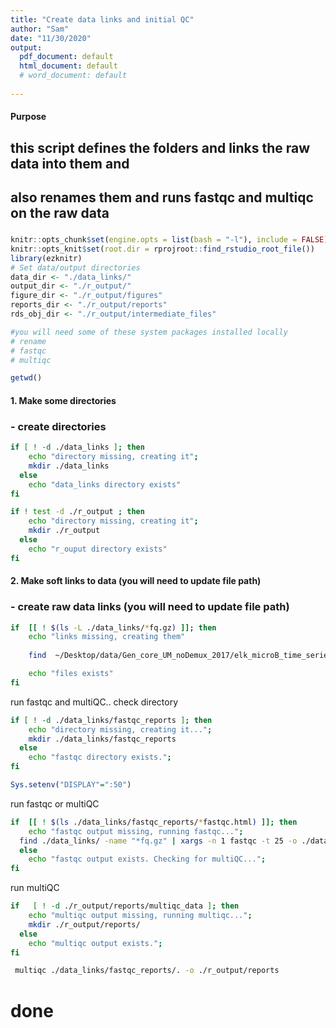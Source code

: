 ```yaml
---
title: "Create data links and initial QC"
author: "Sam"
date: "11/30/2020"
output:  
  pdf_document: default
  html_document: default
  # word_document: default
  
---
```


#### Purpose
## this script defines the folders and links the raw data into them and
## also renames them and runs fastqc and multiqc on the raw data
### 
```r
knitr::opts_chunk$set(engine.opts = list(bash = "-l"), include = FALSE)
knitr::opts_knit$set(root.dir = rprojroot::find_rstudio_root_file())
library(ezknitr)
# Set data/output directories
data_dir <- "./data_links/"
output_dir <- "./r_output/"
figure_dir <- "./r_output/figures"
reports_dir <- "./r_output/reports"
rds_obj_dir <- "./r_output/intermediate_files"

#you will need some of these system packages installed locally
# rename 
# fastqc
# multiqc

```

```r
getwd()

```
#### 1. Make some directories
### - create directories
```bash
if [ ! -d ./data_links ]; then
    echo "directory missing, creating it";
    mkdir ./data_links
  else
    echo "data_links directory exists"
fi

if ! test -d ./r_output ; then
    echo "directory missing, creating it";
    mkdir ./r_output
  else
    echo "r_ouput directory exists"
fi
```

#### 2. Make soft links to data (you will need to update file path)
### - create raw data links (you will need to update file path)
```bash
if  [[ ! $(ls -L ./data_links/*fq.gz) ]]; then
    echo "links missing, creating them"
    
    find  ~/Desktop/data/Gen_core_UM_noDemux_2017/elk_microB_time_series_raw/ -iname "*.fq*" -printf "%P\n " | xargs  -I % -n1 ln -s  ~/Desktop/data/Gen_core_UM_noDemux_2017/elk_microB_time_series_raw/% ~/Desktop/projects/time_series/data_links/%

    echo "files exists"
fi
```

run fastqc and multiQC.. check directory
```bash
if [ ! -d ./data_links/fastqc_reports ]; then
    echo "directory missing, creating it...";
    mkdir ./data_links/fastqc_reports
  else
    echo "fastqc directory exists.";
fi
```

```r
Sys.setenv("DISPLAY"=":50")
```

run fastqc or multiQC
```bash
if  [[ ! $(ls ./data_links/fastqc_reports/*fastqc.html) ]]; then
    echo "fastqc output missing, running fastqc...";
  find ./data_links/ -name "*fq.gz" | xargs -n 1 fastqc -t 25 -o ./data_links/fastqc_reports/
  else
    echo "fastqc output exists. Checking for multiQC...";
fi
```

run multiQC
```bash
if   [ ! -d ./r_output/reports/multiqc_data ]; then
    echo "multiqc output missing, running multiqc...";
    mkdir ./r_output/reports/
  else
    echo "multiqc output exists.";
fi
```

```bash
 multiqc ./data_links/fastqc_reports/. -o ./r_output/reports
```
# done
